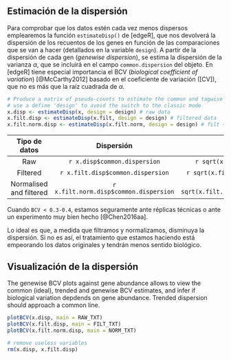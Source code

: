 ## Estimación de la dispersión

Para comprobar que los datos estén cada vez menos dispersos emplearemos la función `estimateDisp()` de [edgeR], que nos devolverá la dispersión de los recuentos de los genes en función de las comparaciones que se van a hacer (detallados en la variable `design`).
A partir de la dispersión de cada gen (_genewise dispersion_), se estima la dispersión de la varianza $\alpha$, que se incluirá en el campo `common.dispersion` del objeto.
En [edgeR] tiene especial importancia el BCV (_biological coefficient of variation_) [@McCarthy2012] basado en el coeficiente de variación ([CV]), que no es más que la raíz cuadrada de $\alpha$. 

```r
# Produce a matrix of pseudo-counts to estimate the common and tagwise dispersions
# use a define 'design' to avoid the switch to the classic mode
x.disp <- estimateDisp(x, design = design) # raw data
x.filt.disp <- estimateDisp(x.filt, design = design) # filtered data
x.filt.norm.disp <- estimateDisp(x.filt.norm, design = design) # filt + norm
```

**Tipo de datos** | **Dispersión** | **BCV**
:---: | :------: | :----:
Raw                     | `r x.disp$common.dispersion`          | `r sqrt(x.disp$common.dispersion)`
Filtered                | `r x.filt.disp$common.dispersion`     | `r sqrt(x.filt.disp$common.dispersion)`
Normalised and filtered | `r x.filt.norm.disp$common.dispersion` | `r sqrt(x.filt.norm.disp$common.dispersion)`

Cuando `BCV < 0.3-0.4`, estamos seguramente ante réplicas técnicas o ante un experimento muy bien hecho [@Chen2016aa].

Lo ideal es que, a medida que filtramos y normalizamos, disminuya la dispersión. 
Si no es así, el tratamiento que estamos haciendo está empeorando los datos originales y tendrán menos sentido biológico.


## Visualización de la dispersión

The genewise BCV plots against gene abundance allows to view the common (ideal), trended and genewise BCV estimates, and infer if biological variation depdends on gene abundance. 
Trended dispersion should approach a common line.

```r
plotBCV(x.disp, main = RAW_TXT) 
plotBCV(x.filt.disp, main = FILT_TXT) 
plotBCV(x.filt.norm.disp, main = NORM_TXT) 

# remove useless variables
rm(x.disp, x.filt.disp)
```
